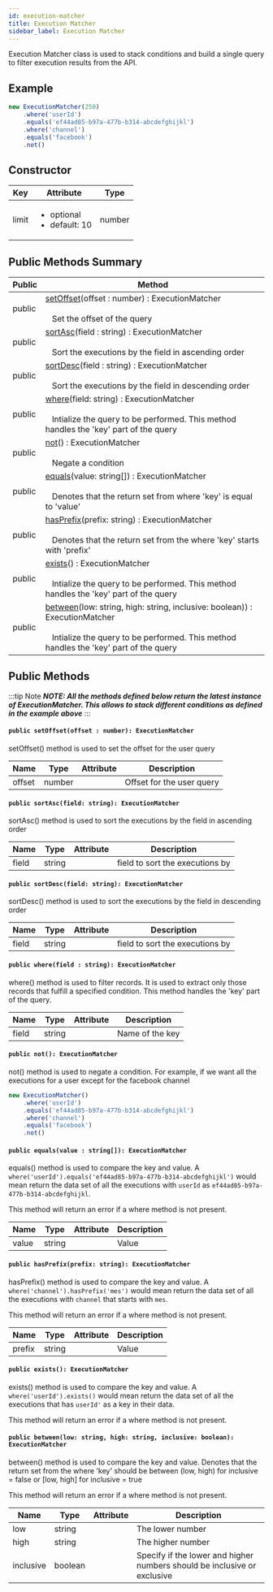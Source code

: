 ```yaml
---
id: execution-matcher
title: Execution Matcher
sidebar_label: Execution Matcher
---
```


Execution Matcher class is used to stack conditions and build a single query to filter execution results from the API.

## Example

```js
new ExecutionMatcher(250)
    .where('userId')
    .equals('ef44ad85-b97a-477b-b314-abcdefghijkl')
    .where('channel')
    .equals('facebook')
    .not()
```

## Constructor

| Key   | Attribute                                      | Type   |
| ----- | ---------------------------------------------- | ------ |
| limit | <ul><li>optional</li><li>default: 10</li></ul> | number |

## Public Methods Summary

| Public | Method |
| ------ | --- |
| public | [setOffset](#public-setoffsetoffset--number-executionmatcher)(offset : number) : ExecutionMatcher<br></br>&nbsp;&nbsp;&nbsp;Set the offset of the query |
| public | [sortAsc](#public-sortascfield-string-executionmatcher)(field : string) : ExecutionMatcher<br></br>&nbsp;&nbsp;&nbsp;Sort the executions by the field in ascending order |
| public | [sortDesc](#public-sortdescfield-string-executionmatcher)(field : string) : ExecutionMatcher<br></br>&nbsp;&nbsp;&nbsp;Sort the executions by the field in descending order |
| public | [where](#public-wherefield--string-executionmatcher)(field: string) : ExecutionMatcher<br></br>&nbsp;&nbsp;&nbsp;Intialize the query to be performed. This method handles the 'key' part of the query |
| public | [not](#public-not-executionmatcher)() : ExecutionMatcher<br></br>&nbsp;&nbsp;&nbsp;Negate a condition |
| public | [equals](#public-equalsvalue--string-executionmatcher)(value: string[]) : ExecutionMatcher<br></br>&nbsp;&nbsp;&nbsp;Denotes that the return set from where 'key' is equal to 'value' |
| public | [hasPrefix](#public-hasprefixprefix-string-executionmatcher)(prefix: string) : ExecutionMatcher<br></br>&nbsp;&nbsp;&nbsp;Denotes that the return set from the where 'key' starts with 'prefix' |
| public | [exists](#public-exists-executionmatcher)() : ExecutionMatcher<br></br>&nbsp;&nbsp;&nbsp;Intialize the query to be performed. This method handles the 'key' part of the query |
| public | [between](#public-betweenlow-string-high-string-inclusive-boolean-executionmatcher)(low: string, high: string, inclusive: boolean)) : ExecutionMatcher<br></br>&nbsp;&nbsp;&nbsp;Intialize the query to be performed. This method handles the 'key' part of the query |

## Public Methods

:::tip Note
_**NOTE: All the methods defined below return the latest instance of ExecutionMatcher. This allows to stack different conditions as defined in the example above**_
:::

#### ```public setOffset(offset : number): ExecutionMatcher```

setOffset() method is used to set the offset for the user query

| Name   | Type   | Attribute | Description               |
| ------ | ------ | --------- | ------------------------- |
| offset | number |           | Offset for the user query |

#### ```public sortAsc(field: string): ExecutionMatcher```

sortAsc() method is used to sort the executions by the field in ascending order

| Name  | Type   | Attribute | Description                     |
| ----- | ------ | --------- | ------------------------------- |
| field | string |           | field to sort the executions by |

#### ```public sortDesc(field: string): ExecutionMatcher```

sortDesc() method is used to sort the executions by the field in descending order

| Name  | Type   | Attribute | Description                     |
| ----- | ------ | --------- | ------------------------------- |
| field | string |           | field to sort the executions by |

#### ```public where(field : string): ExecutionMatcher```

where() method is used to filter records. It is used to extract only those records that fulfill a specified condition. This method handles the 'key' part of the query.

| Name  | Type   | Attribute | Description     |
| ----- | ------ | --------- | --------------- |
| field | string |           | Name of the key |

#### ```public not(): ExecutionMatcher```

not() method is used to negate a condition. For example, if we want all the executions for a user except for the facebook channel

```js
new ExecutionMatcher()
    .where('userId')
    .equals('ef44ad85-b97a-477b-b314-abcdefghijkl')
    .where('channel')
    .equals('facebook')
    .not()
```

#### ```public equals(value : string[]): ExecutionMatcher```

equals() method is used to compare the key and value. A ```where('userId').equals('ef44ad85-b97a-477b-b314-abcdefghijkl')``` would mean return the data set of all the executions with ```userId``` as ```ef44ad85-b97a-477b-b314-abcdefghijkl```.

This method will return an error if a where method is not present.

| Name  | Type   | Attribute | Description |
| ----- | ------ | --------- | ----------- |
| value | string |           | Value       |

#### ```public hasPrefix(prefix: string): ExecutionMatcher```

hasPrefix() method is used to compare the key and value. A ```where('channel').hasPrefix('mes')``` would mean return the data set of all the executions with ```channel``` that starts with ```mes```.

This method will return an error if a where method is not present.

| Name   | Type   | Attribute | Description |
| ------ | ------ | --------- | ----------- |
| prefix | string |           | Value       |

#### ```public exists(): ExecutionMatcher```

exists() method is used to compare the key and value. A ```where('userId').exists()``` would mean return the data set of all the executions that has ```userId'``` as a key in their data.

This method will return an error if a where method is not present.

#### ```public between(low: string, high: string, inclusive: boolean): ExecutionMatcher```

between() method is used to compare the key and value. Denotes that the return set from the where 'key' should be between (low, high) for inclusive = false or [low, high] for inclusive = true

This method will return an error if a where method is not present.

| Name   | Type   | Attribute | Description |
| ------ | ------ | --------- | ----------- |
| low | string | | The lower number |
| high | string | | The higher number |
| inclusive | boolean | | Specify if the lower and higher numbers should be inclusive or exclusive |